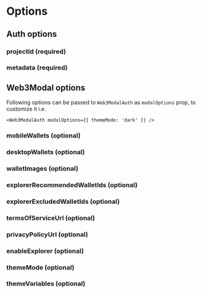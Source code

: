 
# Options

## Auth options

### projectId (required)

<ProjectIdPartial />

### metadata (required)

<MetadataPartial />

## Web3Modal options

Following options can be passed to `Web3ModalAuth` as `modalOptions` prop, to customize it i.e.

```tsx
<Web3ModalAuth modalOptions={{ themeMode: 'dark' }} />
```

### mobileWallets (optional)

<MobileWalletsPartial />

### desktopWallets (optional)

<DesktopWalletsPartial />

### walletImages (optional)

<WalletImagesPartial />

### explorerRecommendedWalletIds (optional)

<ExplorerRecommendedWalletIdsPartial />

### explorerExcludedWalletIds (optional)

<ExplorerExcludedWalletIdsPartial />

### termsOfServiceUrl (optional)

<TermsOfServiceUrlPartial />

### privacyPolicyUrl (optional)

<PrivacyPolicyUrlPartial />

### enableExplorer (optional)

<EnableExplorerPartial />

### themeMode (optional)

<ThemeModePartial />

### themeVariables (optional)

<ThemeVariablesPartial />
